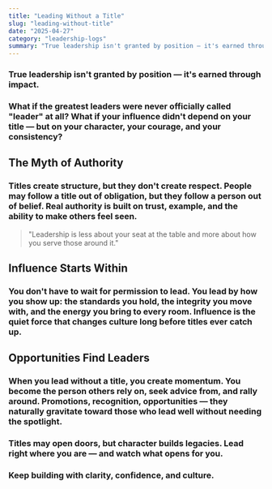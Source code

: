 ```yaml
---
title: "Leading Without a Title"
slug: "leading-without-title"
date: "2025-04-27"
category: "leadership-logs"
summary: "True leadership isn't granted by position — it's earned through impact."
---
```


<h3 className="italic text-center mb-12">
  True leadership isn't granted by position — it's earned through impact.
</h3>

<h3 className="mb-8">
  What if the greatest leaders were never officially called "leader" at all? What if your influence didn't depend on your title — but on your character, your courage, and your consistency?
</h3>

## The Myth of Authority

<h3 className="mb-8">
  Titles create structure, but they don't create respect. People may follow a title out of obligation, but they follow a person out of belief. Real authority is built on trust, example, and the ability to make others feel seen.
</h3>

<blockquote className="border-l-4 border-yellow-500 pl-4 italic text-xl mb-8">
  "Leadership is less about your seat at the table and more about how you serve those around it."
</blockquote>

## Influence Starts Within

<h3 className="mb-8">
  You don't have to wait for permission to lead. You lead by how you show up: the standards you hold, the integrity you move with, and the energy you bring to every room. Influence is the quiet force that changes culture long before titles ever catch up.
</h3>

## Opportunities Find Leaders

<h3 className="mb-8">
  When you lead without a title, you create momentum. You become the person others rely on, seek advice from, and rally around. Promotions, recognition, opportunities — they naturally gravitate toward those who lead well without needing the spotlight.
</h3>

<h3 className="font-semibold mt-12">
  Titles may open doors, but character builds legacies. Lead right where you are — and watch what opens for you.
</h3>

<h3 className="text-center text-md text-gray-700 mt-16">
  Keep building with clarity, confidence, and culture.
</h3>
